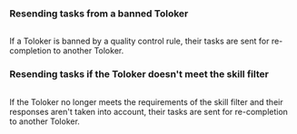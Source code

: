 ### Resending tasks from a banned Toloker

<Image width="700px" withBackground imageId="1cb0eac2cf3903c289702647a86c057f" alt="" />

If a Toloker is banned by a quality control rule, their tasks are sent for re-completion to another Toloker.

### Resending tasks if the Toloker doesn't meet the skill filter

<Image width="700px" withBackground imageId="1677773302488" alt="" />

If the Toloker no longer meets the requirements of the skill filter and their responses aren't taken into account, their tasks are sent for re-completion to another Toloker.